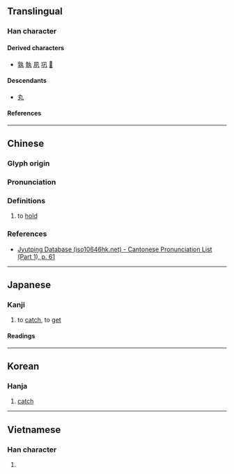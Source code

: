 {{also|丸}}
{{character info}}
==Translingual==
{{stroke order|type=animate}}

===Han character===
{{Han char|rn=2|rad=丨|as=03|sn=4|four=17510|canj=NQ|ids=⿹⺄𰀁}}

====Derived characters====
* [[孰]] [[執]] [[夙]] [[巩]] [[𢀜]]

====Descendants====
* [[丸]] {{qualifier|simplification in some characters, such as 孰}}

====References====
{{Han ref|kx=0079.060|dkj=00074|hdz=10051.070|uh=4E2E}}

----

==Chinese==
{{zh-forms}}

===Glyph origin===
{{Han etym}}

===Pronunciation===
{{zh-pron
|m=jǐ,jí,1n=Mainland literary,2n=Taiwan literary
|c=gik1
|mc=y
|oc=y
|ma=
|cat=v
}}

===Definitions===
{{zh-hanzi}}

# to [[hold]]

===References===
* {{qualifier|Cantonese}} [http://www.iso10646hk.net/jp/document/download.jsp Jyutping Database (iso10646hk.net) - Cantonese Pronunciation List (Part 1), p. 61]

----

==Japanese==

===Kanji===
{{ja-kanji|grade=uc|rs=丨03}}

# to [[catch]], to [[get]]

====Readings====
{{ja-readings
|goon=きゃく
|kanon=けき
|kun=も-つ, と-る
}}

----

==Korean==

===Hanja===
{{ko-hanja|극}}

# [[catch]]

----

==Vietnamese==

===Han character===
{{vi-readings|rs=丨03|reading=kịch}}

# {{rfdef|vi|sort=丨03}}